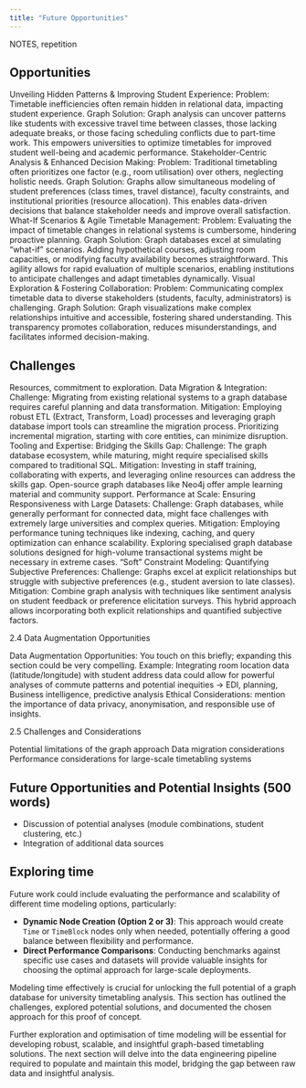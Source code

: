 ```yaml
---
title: "Future Opportunities" 
---
```



:::{.callout-caution}

NOTES, repetition

:::



## Opportunities

Unveiling Hidden Patterns & Improving Student Experience:
Problem: Timetable inefficiencies often remain hidden in relational data, impacting student experience.
Graph Solution: Graph analysis can uncover patterns like students with excessive travel time between classes, those lacking adequate breaks, or those facing scheduling conflicts due to part-time work. This empowers universities to optimize timetables for improved student well-being and academic performance.
Stakeholder-Centric Analysis & Enhanced Decision Making:
Problem: Traditional timetabling often prioritizes one factor (e.g., room utilisation) over others, neglecting holistic needs.
Graph Solution: Graphs allow simultaneous modeling of student preferences (class times, travel distance), faculty constraints, and institutional priorities (resource allocation). This enables data-driven decisions that balance stakeholder needs and improve overall satisfaction.
What-If Scenarios & Agile Timetable Management:
Problem: Evaluating the impact of timetable changes in relational systems is cumbersome, hindering proactive planning.
Graph Solution: Graph databases excel at simulating "what-if" scenarios. Adding hypothetical courses, adjusting room capacities, or modifying faculty availability becomes straightforward. This agility allows for rapid evaluation of multiple scenarios, enabling institutions to anticipate challenges and adapt timetables dynamically.
Visual Exploration & Fostering Collaboration:
Problem: Communicating complex timetable data to diverse stakeholders (students, faculty, administrators) is challenging.
Graph Solution: Graph visualizations make complex relationships intuitive and accessible, fostering shared understanding. This transparency promotes collaboration, reduces misunderstandings, and facilitates informed decision-making.

## Challenges

Resources, commitment to exploration.
Data Migration & Integration: 
Challenge: Migrating from existing relational systems to a graph database requires careful planning and data transformation.
Mitigation: Employing robust ETL (Extract, Transform, Load) processes and leveraging graph database import tools can streamline the migration process. Prioritizing incremental migration, starting with core entities, can minimize disruption.
Tooling and Expertise: Bridging the Skills Gap:
Challenge: The graph database ecosystem, while maturing, might require specialised skills compared to traditional SQL.
Mitigation: Investing in staff training, collaborating with experts, and leveraging online resources can address the skills gap. Open-source graph databases like Neo4j offer ample learning material and community support.
Performance at Scale: Ensuring Responsiveness with Large Datasets:
Challenge: Graph databases, while generally performant for connected data, might face challenges with extremely large universities and complex queries.
Mitigation: Employing performance tuning techniques like indexing, caching, and query optimization can enhance scalability. Exploring specialised graph database solutions designed for high-volume transactional systems might be necessary in extreme cases.
"Soft" Constraint Modeling: Quantifying Subjective Preferences:
Challenge: Graphs excel at explicit relationships but struggle with subjective preferences (e.g., student aversion to late classes).
Mitigation: Combine graph analysis with techniques like sentiment analysis on student feedback or preference elicitation surveys. This hybrid approach allows incorporating both explicit relationships and quantified subjective factors.

2.4 Data Augmentation Opportunities

Data Augmentation Opportunities: You touch on this briefly; expanding this section could be very compelling.
Example: Integrating room location data (latitude/longitude) with student address data could allow for powerful analyses of commute patterns and potential inequities -> EDI, planning, Business intelligence, predictive analysis
Ethical Considerations:  mention the importance of data privacy, anonymisation, and responsible use of insights.

2.5 Challenges and Considerations

Potential limitations of the graph approach
Data migration considerations
Performance considerations for large-scale timetabling systems


## Future Opportunities and Potential Insights (500 words)

* Discussion of potential analyses (module combinations, student clustering, etc.)
* Integration of additional data sources



## Exploring time

Future work could include evaluating the performance and scalability of different time modeling options, particularly: 

- **Dynamic Node Creation (Option 2 or 3)**: This approach would create `Time` or `TimeBlock` nodes only when needed, potentially offering a good balance between flexibility and performance. 
- **Direct Performance Comparisons**: Conducting benchmarks against specific use cases and datasets will provide valuable insights for choosing the optimal approach for large-scale deployments. 

Modeling time effectively is crucial for unlocking the full potential of a graph database for university timetabling analysis. This section has outlined the challenges, explored potential solutions, and documented the chosen approach for this proof of concept. 

Further exploration and optimisation of time modeling will be essential for developing robust, scalable, and insightful graph-based timetabling solutions.  The next section will delve into the data engineering pipeline required to populate and maintain this model, bridging the gap between raw data and insightful analysis.